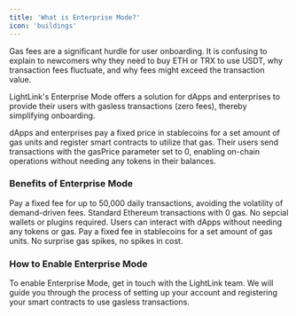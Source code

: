 ```yaml
---
title: 'What is Enterprise Mode?'
icon: 'buildings'
---
```


Gas fees are a significant hurdle for user onboarding. It is confusing to explain to newcomers why
they need to buy ETH or TRX to use USDT, why transaction fees fluctuate, and why fees might exceed
the transaction value.

LightLink's Enterprise Mode offers a solution for dApps and enterprises to provide their users with
gasless transactions (zero fees), thereby simplifying onboarding.

dApps and enterprises pay a fixed price in stablecoins for a set amount of gas units and register
smart contracts to utilize that gas. Their users send transactions with the gasPrice parameter set
to 0, enabling on-chain operations without needing any tokens in their balances.

### Benefits of Enterprise Mode

<CardGroup cols={2}>
  <Card title="Fixed Fee" icon="square-1">
    Pay a fixed fee for up to 50,000 daily transactions, avoiding the volatility of demand-driven
    fees.
  </Card>
  <Card title="Gasless Transactions" icon="square-2">
    Standard Ethereum transactions with 0 gas. No sepcial wallets or plugins required.
  </Card>
  <Card title="Semless Experience" icon="square-3">
    Users can interact with dApps without needing any tokens or gas.
  </Card>
  <Card title="Predictable Pricing" icon="square-4">
    Pay a fixed fee in stablecoins for a set amount of gas units. No surprise gas spikes, no spikes
    in cost.
  </Card>
</CardGroup>

### How to Enable Enterprise Mode

To enable Enterprise Mode, get in touch with the LightLink team. We will guide you through the
process of setting up your account and registering your smart contracts to use gasless transactions.
